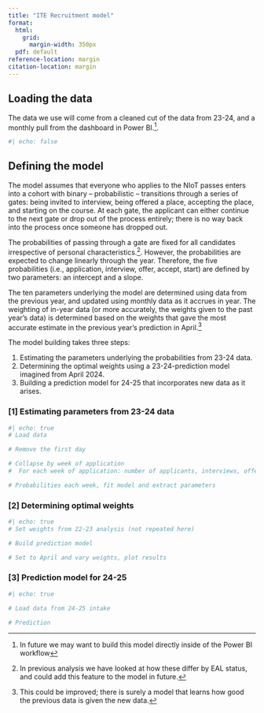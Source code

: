 ```yaml
---
title: "ITE Recruitment model"
format:
  html:
    grid:
      margin-width: 350px
  pdf: default
reference-location: margin
citation-location: margin
---
```


## Loading the data

The data we use will come from a cleaned cut of the data from 23-24, and a monthly pull from the dashboard in Power BI.^[In future we may want to build this model directly inside of the Power BI workflow].

```r
#| echo: false


```

## Defining the model 

The model assumes that everyone who applies to the NIoT passes enters into a cohort with binary – probabilistic – transitions through a series of gates: being invited to interview, being offered a place, accepting the place, and starting on the course. At each gate, the applicant can either continue to the next gate or drop out of the process entirely; there is no way back into the process once someone has dropped out.

The probabilities of passing through a gate are fixed for all candidates irrespective of personal characteristics.^[In previous analysis we have looked at how these differ by EAL status, and could add this feature to the model in future.]. However, the probabilities are expected to change linearly through the year. Therefore, the five probabilities (i.e., application, interview, offer, accept, start) are defined by two parameters: an intercept and a slope.

The ten parameters underlying the model are determined using data from the previous year, and updated using monthly data as it accrues in year. The weighting of in-year data (or more accurately, the weights given to the past year's data) is determined based on the weights that gave the most accurate estimate in the previous year's prediction in April.^[This could be improved; there is surely a model that learns how good the previous data is given the new data.]

The model building takes three steps:

1.  Estimating the parameters underlying the probabilities from 23-24 data.
2.  Determining the optimal weights using a 23-24-prediction model imagined from April 2024.
3.  Building a prediction model for 24-25 that incorporates new data as it arises.

### [1] Estimating parameters from 23-24 data 

```r
#| echo: true
# Load data

# Remove the first day 

# Collapse by week of application
#  For each week of application: number of applicants, interviews, offers, acceptances, starts 

# Probabilities each week, fit model and extract parameters 

```

### [2] Determining optimal weights 

```r
#| echo: true
# Set weights from 22-23 analysis (not repeated here)

# Build prediction model 

# Set to April and vary weights, plot results 

```

### [3] Prediction model for 24-25 

```r
#| echo: true

# Load data from 24-25 intake

# Prediction
```
